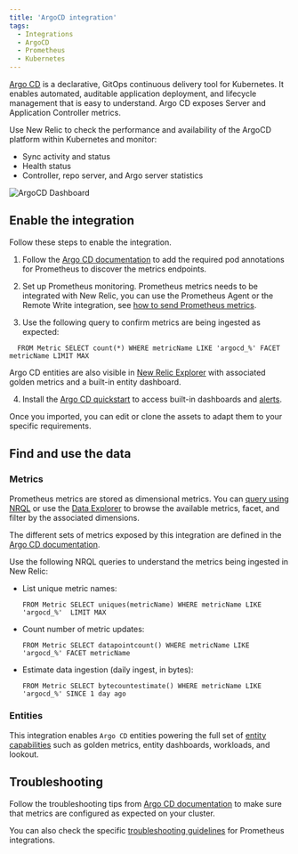 ```yaml
---
title: 'ArgoCD integration'
tags:
  - Integrations
  - ArgoCD
  - Prometheus
  - Kubernetes
---
```



[Argo CD](https://argo-cd.readthedocs.io/en/stable/) is a declarative, GitOps continuous delivery tool for Kubernetes. It enables automated, auditable application deployment, and lifecycle management that is easy to understand. Argo CD exposes Server and Application Controller metrics. 

Use New Relic to check the performance and availability of the ArgoCD platform within Kubernetes and monitor:
* Sync activity and status
* Health status
* Controller, repo server, and Argo server statistics

<img
  title="ArgoCD Dashboard"
  alt="ArgoCD Dashboard"
  src={kubernetesArgocdDashboard}
/>

## Enable the integration

Follow these steps to enable the integration.

1. Follow the [Argo CD documentation](https://argo-cd.readthedocs.io/en/stable/operator-manual/metrics/#prometheus-operator) to add the required pod annotations for Prometheus to discover the metrics endpoints.

2. Set up Prometheus monitoring. Prometheus metrics needs to be integrated with New Relic, you can use the Prometheus Agent or the Remote Write integration, see [how to send Prometheus metrics](https://docs.newrelic.com/docs/infrastructure/prometheus-integrations/get-started/send-prometheus-metric-data-new-relic/).

3. Use the following query to confirm metrics are being ingested as expected:

  ```
    FROM Metric SELECT count(*) WHERE metricName LIKE 'argocd_%' FACET metricName LIMIT MAX
  ```

  Argo CD entities are also visible in [New Relic Explorer](/docs/new-relic-solutions/new-relic-one/core-concepts/new-relic-explorer-view-performance-across-apps-services-hosts/) with associated golden metrics and a built-in entity dashboard. 

4. Install the [Argo CD quickstart](https://newrelic.com/instant-observability/argocd-quickstart) to access built-in dashboards and [alerts](/docs/alerts-applied-intelligence/new-relic-alerts/learn-alerts/introduction-alerts/).

  Once you imported, you can edit or clone the assets to adapt them to your specific requirements.

## Find and use the data

### Metrics

Prometheus metrics are stored as dimensional metrics. You can [query using NRQL](/docs/telemetry-data-platform/get-data/apis/query-metric-data-type/) or use the [Data Explorer](/docs/query-your-data/explore-query-data/browse-data/introduction-data-explorer/) to browse the available metrics, facet, and filter by the associated dimensions.

The different sets of metrics exposed by this integration are defined in the [Argo CD documentation](https://argo-cd.readthedocs.io/en/stable/operator-manual/metrics/).

Use the following NRQL queries to understand the metrics being ingested in New Relic:

* List unique metric names:

  ```
  FROM Metric SELECT uniques(metricName) WHERE metricName LIKE 'argocd_%'  LIMIT MAX
  ```

* Count number of metric updates:

  ```
  FROM Metric SELECT datapointcount() WHERE metricName LIKE 'argocd_%' FACET metricName
  ```

* Estimate data ingestion (daily ingest, in bytes):

	```
  FROM Metric SELECT bytecountestimate() WHERE metricName LIKE 'argocd_%' SINCE 1 day ago
  ```

### Entities

This integration enables `Argo CD` entities powering the full set of [entity capabilities](/docs/new-relic-solutions/new-relic-one/core-concepts/what-entity-new-relic/) such as golden metrics, entity dashboards, workloads, and lookout.

## Troubleshooting

Follow the troubleshooting tips from [Argo CD documentation](https://argo-cd.readthedocs.io/en/stable/operator-manual/troubleshooting/) to make sure that metrics are configured as expected on your cluster.

You can also check the specific [troubleshooting guidelines](/docs/infrastructure/prometheus-integrations/troubleshooting/no-data-appears-prometheus-integration) for Prometheus integrations.